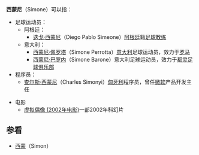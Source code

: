 {{消歧义|S|Cat=三字人名消歧义}}
'''西蒙尼'''（Simone）可以指：

* 足球运动员：
** 阿根廷：
*** [[迭戈·西蒙尼|迭戈·西蒙尼]]（Diego Pablo Simeone）[[阿根廷|阿根廷]]籍[[足球教练|足球教练]]
** 意大利：
*** [[西蒙尼·佩罗塔|西蒙尼·佩罗塔]]（Simone Perrotta）[[意大利|意大利]]足球运动员，效力于[[罗马足球俱乐部|罗马]]
*** [[西蒙尼·巴罗内|西蒙尼·巴罗内]]（Simone Barone）意大利足球运动员，效力于[[都灵足球俱乐部|都灵足球俱乐部]]
* 程序员：
** [[查尔斯·西蒙尼|查尔斯·西蒙尼]]（Charles Simonyi）[[匈牙利|匈牙利]]程序员，曾任[[微软|微软]]产品开发主任

* 电影
** [[虚拟偶像_(2002年电影)|虚拟偶像 (2002年电影)]]一部2002年科幻片

== 参看 ==
* [[西蒙|西蒙]]（Simon）